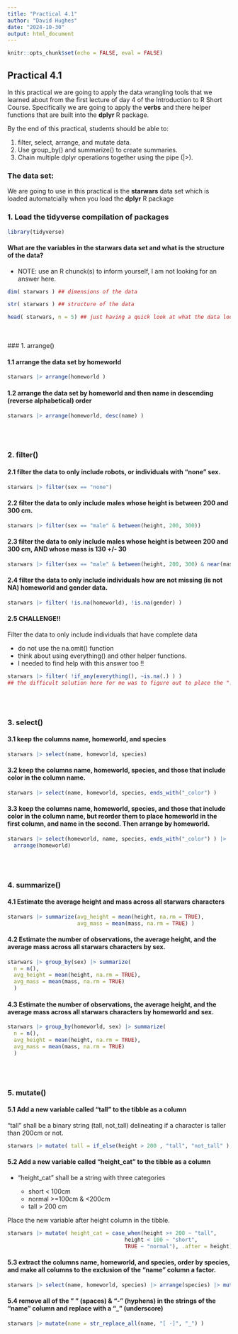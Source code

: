 ```yaml
---
title: "Practical 4.1"
author: "David Hughes"
date: "2024-10-30"
output: html_document
---
```


```r
knitr::opts_chunk$set(echo = FALSE, eval = FALSE)
```

## Practical 4.1

In this practical we are going to apply the data wrangling tools that we learned about from the first lecture of day 4 of the Introduction to R Short Course. Specifically we are going to apply the **verbs** and there helper functions that are built into the **dplyr** R package. 

By the end of this practical, students should be able to:

  1.	filter, select, arrange, and mutate data.
  2.	Use group_by() and summarize() to create summaries.
  3.	Chain multiple dplyr operations together using the pipe (|>).

### The data set:

We are going to use in this practical is the **starwars** data set which is loaded automatcially when you load the **dplyr** R package


### 1. Load the tidyverse compilation of packages

```r
library(tidyverse)
```

#### What are the variables in the starwars data set and what is the structure of the data?

- NOTE: use an R chunck(s) to inform yourself, I am not looking for an answer here.

```r
dim( starwars ) ## dimensions of the data
```

```r
str( starwars ) ## structure of the data
```

```r
head( starwars, n = 5) ## just having a quick look at what the data looks like
```
<br><br> 
### 1. arrange()

#### 1.1 arrange the data set by homeworld

```r
starwars |> arrange(homeworld )
```

#### 1.2 arrange the data set by homeworld and then name in descending (reverse alphabetical) order 

```r
starwars |> arrange(homeworld, desc(name) )
```
<br><br>

### 2. filter()

#### 2.1 filter the data to only include robots, or individuals with "none" sex.

```r
starwars |> filter(sex == "none")
```

#### 2.2 filter the data to only include males whose height is between 200 and 300 cm. 

```r
starwars |> filter(sex == "male" & between(height, 200, 300))
```
#### 2.3 filter the data to only include males whose height is between 200 and 300 cm, AND whose mass is 130 +/- 30

```r
starwars |> filter(sex == "male" & between(height, 200, 300) & near(mass, 130 , tol = 30))
```

#### 2.4 filter the data to only include individuals how are not missing (is not NA) homeworld and gender data.

```r
starwars |> filter( !is.na(homeworld), !is.na(gender) )
```

#### 2.5 CHALLENGE!! 

Filter the data to only include individuals that have complete data

  - do not use the na.omit() function
  - think about using everything() and other helper functions.
  - I needed to find help with this answer too !!

```r
starwars |> filter( !if_any(everything(), ~is.na(.) ) )
## the difficult solution here for me was to figure out to place the "!" before if_any() not before is.na()
```

<br><br> 

### 3. select()

#### 3.1 keep the columns name, homeworld, and species

```r
starwars |> select(name, homeworld, species)
```

#### 3.2 keep the columns name, homeworld, species, and those that include color in the column name.

```r
starwars |> select(name, homeworld, species, ends_with("_color") )
```

#### 3.3 keep the columns name, homeworld, species, and those that include color in the column name, but reorder them to place homeworld in the first column, and name in the second. Then arrange by homeworld.

```r
starwars |> select(homeworld, name, species, ends_with("_color") ) |> 
  arrange(homeworld)
```

<br><br>

### 4. summarize()

#### 4.1 Estimate the average height and mass across all starwars characters

```r
starwars |> summarize(avg_height = mean(height, na.rm = TRUE), 
                      avg_mass = mean(mass, na.rm = TRUE) )
```
#### 4.2 Estimate the number of observations, the average height, and the average mass across all starwars characters by sex.

```r
starwars |> group_by(sex) |> summarize(
  n = n(),
  avg_height = mean(height, na.rm = TRUE), 
  avg_mass = mean(mass, na.rm = TRUE) 
  )
```

#### 4.3 Estimate the number of observations, the average height, and the average mass across all starwars characters by homeworld and sex.

```r
starwars |> group_by(homeworld, sex) |> summarize(
  n = n(),
  avg_height = mean(height, na.rm = TRUE), 
  avg_mass = mean(mass, na.rm = TRUE) 
  )
```

<br><br>

### 5. mutate()

#### 5.1 Add a new variable called "tall" to the tibble as a column

"tall" shall be a binary string (tall, not_tall) delineating if a character is taller than 200cm or not.

```r
starwars |> mutate( tall = if_else(height > 200 , "tall", "not_tall" ), .after = name)
```

#### 5.2 Add a new variable called "height_cat" to the tibble as a column

- "height_cat" shall be a string with three categories 

  - short < 100cm
  - normal >=100cm & <200cm
  - tall > 200 cm
  
Place the new variable after height column in the tibble.

```r
starwars |> mutate( height_cat = case_when(height >+ 200 ~ "tall", 
                                     height < 100 ~ "short", 
                                     TRUE ~ "normal"), .after = height)
```


#### 5.3 extract the columns name, homeworld, and species, order by species, and make all columns to the exclusion of the "name" column a factor.

```r
starwars |> select(name, homeworld, species) |> arrange(species) |> mutate(across(!name, as.factor))
```

#### 5.4 remove all of the " " (spaces) & "-" (hyphens) in the strings of the "name" column and replace with a "_" (underscore)

```r
starwars |> mutate(name = str_replace_all(name, "[ -]", "_") )
```

